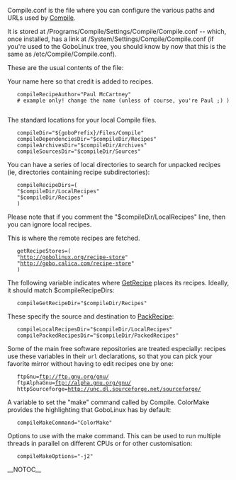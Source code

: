 Compile.conf is the file where you can configure the various paths and URLs used by [[Compile]].

It is stored at /Programs/Compile/Settings/Compile/Compile.conf -- which, once installed, has a link at /System/Settings/Compile/Compile.conf (if you're used to the GoboLinux tree, you should know by now that this is the same as /etc/Compile/Compile.conf).

These are the usual contents of the file:

Your name here so that credit is added to recipes.

    compileRecipeAuthor="Paul McCartney" 
    # example only! change the name (unless of course, you're Paul ;) ) 


The standard locations for your local Compile files.

    compileDir="${goboPrefix}/Files/Compile" 
    compileDependenciesDir="$compileDir/Recipes" 
    compileArchivesDir="$compileDir/Archives" 
    compileSourcesDir="$compileDir/Sources" 


You can have a series of local directories to search for unpacked recipes (ie, directories containing recipe subdirectories):

    compileRecipeDirs=( 
    "$compileDir/LocalRecipes" 
    "$compileDir/Recipes" 
    ) 

Please note that if you comment the "$compileDir/LocalRecipes" line, then you can ignore local recipes.


This is where the remote recipes are fetched.

    getRecipeStores=( 
    "http://gobolinux.org/recipe-store" 
    "http://gobo.calica.com/recipe-store" 
    ) 


The following variable indicates where [[GetRecipe]] places its recipes. Ideally, it should match $compileRecipeDirs:

    compileGetRecipeDir="$compileDir/Recipes" 


These specify the source and destination to [[PackRecipe]]:

    compileLocalRecipesDir="$compileDir/LocalRecipes" 
    compilePackedRecipesDir="$compileDir/PackedRecipes" 


Some of the main free software repositories are treated especially: recipes use these variables in their <code>url</code> declarations, so that you can pick your favorite mirror without having to edit recipes one by one:

    ftpGnu=ftp://ftp.gnu.org/gnu/ 
    ftpAlphaGnu=ftp://alpha.gnu.org/gnu/ 
    httpSourceforge=http://unc.dl.sourceforge.net/sourceforge/ 


A variable to set the "make" command called by Compile. ColorMake provides the highlighting that GoboLinux has by default:

    compileMakeCommand="ColorMake" 


Options to use with the make command. This can be used to run multiple threads in parallel on different CPUs or for other customisation:

    compileMakeOptions="-j2" 


__NOTOC__

